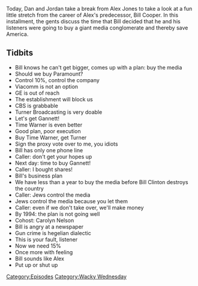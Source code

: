 {{DEFAULTSORT:
    #_EPISODE_0414:Bill Cooper's Ambitiously Bad Idea
}}{{Episode
    | title           = Bill Cooper's Ambitiously Bad Idea
    | caption         = Listen to this episode on [https://knowledgefight.libsyn.com/knowledge-fight-bill-coopers-ambitiously-bad-idea Libsyn] [https://open.spotify.com/episode/0KrVlXwzC8ZFt5VPK4hEyF Spotify], Read the [[Transcript/414: Bill Cooper's Ambitiously Bad Idea|Unofficial Transcript]]
    | episodeNumber   = 414
    | length          = 01:43:13
    | airDate         = April 1, 2020
    | episodeType     = [[:Category:Wacky Wednesday|Wacky Wednesday]]
    | appearance      = [[Bill Cooper]], [[Bill Clinton]], [[Carolyn Nelson]]
    | previousEpisode = [[413: March 27, 2020]]
    | nextEpisode     = [[415: April 1, 2020]]
}}

{{Stub}}

Today, Dan and Jordan take a break from Alex Jones to take a look at a fun little stretch from the career of Alex's predecessor, Bill Cooper. In this installment, the gents discuss the time that Bill decided that he and his listeners were going to buy a giant media conglomerate and thereby save America.

==Tidbits==

*Bill knows he can't get bigger, comes up with a plan: buy the media
*Should we buy Paramount?
*Control 10%, control the company
*Viacomm is not an option
*GE is out of reach
*The establishment will block us
*CBS is grabbable
*Turner Broadcasting is very doable
*Let's get Gannett!
*Time Warner is even better
*Good plan, poor execution
*Buy Time Warner, get Turner
*Sign the proxy vote over to me, you idiots
*Bill has only one phone line
*Caller: don't get your hopes up
*Next day: time to buy Gannett!
*Caller: I bought shares!
*Bill's business plan
*We have less than a year to buy the media before Bill Clinton destroys the country
*Caller: Jews control the media
*Jews control the media because you let them
*Caller: even if we don't take over, we'll make money
*By 1994: the plan is not going well
*Cohost: Carolyn Nelson
*Bill is angry at a newspaper
*Gun crime is hegelian dialectic
*This is your fault, listener
*Now we need 15%
*Once more with feeling
*Bill sounds like Alex
*Put up or shut up

[[Category:Episodes]]
[[Category:Wacky Wednesday]]
